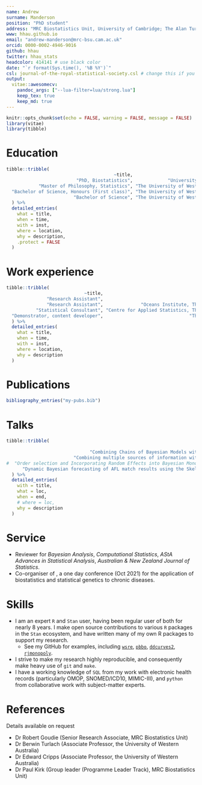 ```yaml
---
name: Andrew
surname: Manderson
position: "PhD student"
address: "MRC Biostatistics Unit, University of Cambridge; The Alan Turing Institute"
www: hhau.github.io
email: "andrew-manderson@mrc-bsu.cam.ac.uk"
orcid: 0000-0002-4946-9016
github: hhau
twitter: hhau_stats
headcolor: 414141 # use black color
date: "`r format(Sys.time(), '%B %Y')`"
csl: journal-of-the-royal-statistical-society.csl # change this if you want to use other citation styles
output: 
  vitae::awesomecv:
    pandoc_args: ["--lua-filter=lua/strong.lua"]
    keep_tex: true
    keep_md: true
---
```


```r
knitr::opts_chunk$set(echo = FALSE, warning = FALSE, message = FALSE)
library(vitae)
library(tibble)
```

# Education

```r
tibble::tribble(
                                        ~title,                                 ~inst,       ~location,                     ~time,                                                                            ~description,
                          "PhD, Biostatistics",             "University of Cambridge",    "Cambridge, UK", "Oct 2018 -- Jun 2022 (expected)", c("Bayesian methods for integrating multiple sources of information, predictive elicitation and Bayesian optimisation.", "Applications include respiratory failure and electronic health records; evidence synthesis models for influenza; population ecology. ", "Funded by a scholarship from The Alan Turing Institute (5 awarded to international students from approx. 300 applications)."),
            "Master of Philosophy, Statistics", "The University of Western Australia", "Perth, Australia", "Jan 2016 -- Jan 2018", c("Thesis: \\href{https://research-repository.uwa.edu.au/en/publications/methodology-for-bayesian-monotonic-polynomials}{Methodology for Bayesian Monotonic Polynomials}."),
  "Bachelor of Science, Honours (First class)", "The University of Western Australia", "Perth, Australia", "Jan 2015 -- Nov 2015", c("Thesis: Dynamic Bayesian forecasting of AFL match results using the Skellam distribution.",  "Grade point average: 7/7; Weighted average mark: 86.5/100."),
                         "Bachelor of Science", "The University of Western Australia", "Perth, Australia", "Mar 2012 -- Nov 2014", c("Majors: Engineering Science, Mathematics and Statistics.", "Grade point average: 6.25/7; Weighted average mark: 78/100.")
  ) %>%
  detailed_entries(
    what = title,
    when = time,
    with = inst,
    where = location,
    why = description,
    .protect = FALSE
  )
```

# Work experience

```r
tibble::tribble(
                             ~title,                                                                ~inst,          ~location,                  ~time, ~description,
               "Research Assistant",                                             "MRC Biostatistics Unit",    "Cambridge, UK", "Apr 2020 -- Sep 2020", c("Member of the MRC Biostatistics Unit's DECOVID team, and the project-wide software and tooling team.", "Project used electronic health records to improve care for COVID-19 patients with co-occurring haemotological conditions."),
               "Research Assistant",              "Oceans Institute, The University of Western Australia", "Perth, Australia", "Mar 2018 -- Sep 2018", c("Statistician on a multidisciplinary team of Oceanographers, Software Engineers and Statisticians.", "Joint project between the UWA Oceans institute and The Alan Turing Institute.", "First author on resulting publication."),
           "Statistical Consultant", "Centre for Applied Statistics, The University of Western Australia", "Perth, Australia", "Sep 2017 -- Nov 2017", "Applied statistician for veterinary science study into an exercise induced disease in horses.",
  "Demonstrator, content developer",                                "The University of Western Australia", "Perth, Australia",         "2015 -- 2018", c("Wrote and taught tutorials for masters level unit on Bayesian statistics and computational methods.", "Demonstrator for the first and second year undergraduate classes called 'Statistics for science' and 'Analysis of Observations'.")
  ) %>%
  detailed_entries(
    what = title,
    when = time,
    with = inst,
    where = location,
    why = description
  )
```

# Publications

```r
bibliography_entries("my-pubs.bib")
```

# Talks

```r
tibble::tribble(
                                                                                  ~title,                                                                ~loc,              ~institution,   ~end,      ~description,
                               "Combining Chains of Bayesian Models with Markov Melding",                                                           "Multiple",                       "",     "2021", c("Royal Statistical Society's International conference (contributed talk, Sep 2021, Manchester, UK)",  "Joint Statistical Meetings (speed presentation, Aug 2021, virtual)", "Department-wide seminar (May 2021, virtual)"),
                         "Combining multiple sources of information with Markov melding",                               "The University of Western Australia",        "Perth, Australia", "Feb 2020", "Invited seminar",
#  "Order selection and Incorporating Random Effects into Bayesian Monotonic Polynomials", "Statistical Society of Australia's Young Statisticians Conference",   "Gold Coast, Australia", "Sep 2017",                  "",
      "Dynamic Bayesian forecasting of AFL match results using the Skellam distribution",                               "The University of Western Australia",        "Perth, Australia", "Oct 2015", "Awarded best talk out of all mathematics Honours students."
  ) %>%
  detailed_entries(
    with = title,
    what = loc,
    when = end,
    # where = loc,
    why = description
  )
```

# Service

- Reviewer for _Bayesian Analysis_, _Computational Statistics_, _AStA Advances in Statistical Analysis_, _Australian & New Zealand Journal of Statistics_.
- Co-organiser of \href{https://www.mrc-bsu.cam.ac.uk/event/biostatistics-for-chronic-diseases/}{\textit{Biostatistics for chronic diseases}}, a one day conference (Oct 2021) for the application of biostatistics and statistical genetics to chronic diseases.

# Skills

- I am an expert `R` and `Stan` user, having been regular user of both for nearly 8 years. I make open source contributions to various `R` packages in the `Stan` ecosystem, and have written many of my own R packages to support my research.
  - See my GitHub for examples, including [`wsre`](https://github.com/hhau/wsre), [`pbbo`](https://github.com/hhau/pbbo), [`ddcurves2`](https://github.com/hhau/ddcurves2), [`rjmonopoly`](https://github.com/hhau/rjmonopoly).
- I strive to make my research highly reproducible, and consequently make heavy use of `git` and `make`.
- I have a working knowledge of `SQL` from my work with electronic health records (particularly OMOP, SNOMED/ICD10, MIMIC-III), and `python` from collaborative work with subject-matter experts.

# References

Details available on request

- Dr Robert Goudie (Senior Research Associate, MRC Biostatistics Unit)
- Dr Berwin Turlach (Associate Professor, the University of Western Australia)
- Dr Edward Cripps (Associate Professor, the University of Western Australia)
- Dr Paul Kirk (Group leader (Programme Leader Track), MRC Biostatistics Unit)
